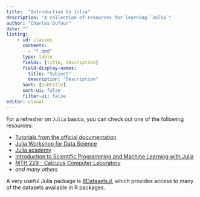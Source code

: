 ```yaml
---
title:  "Introduction to Julia"
description: "A collection of resources for learning `Julia`"
author: "Charles Dufour"
date: ""
listing: 
    - id: classes
      contents:
        - "*.qmd"
      type: table
      fields: [title, description]
      field-display-names:
        title: "Subject"
        description: "Description"
      sort: [subtitle]
      sort-ui: false
      filter-ui: false
editor: visual
---
```


For a refresher on `Julia` basics, you can check out one of the following resources:

- [Tutorials from the official documentation](https://julialang.org/learning/tutorials/)
- [Julia Workshop for Data Science](https://crsl4.github.io/julia-workshop/)
- [Julia academy](https://juliaacademy.com/courses?preview=logged_out)
- [Introduction to Scientific Programming and Machine Learning with Julia](https://sylvaticus.github.io/SPMLJ/stable/)
- [MTH 229 - Calculus Computer Laboratory](https://mth229.github.io/)
- *and many others*

::: {#classes}
:::


::: callout-info
A very useful Julia package is [RDatasets.jl](https://github.com/JuliaStats/RDatasets.jl), which provides access to many of the datasets available in R packages.
:::
